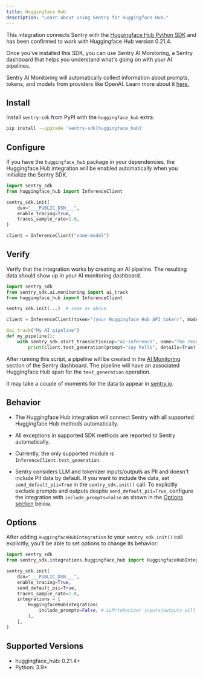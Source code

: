 ```yaml
---
title: Huggingface Hub
description: "Learn about using Sentry for Huggingface Hub."
---
```


This integration connects Sentry with the [Huggingface Hub Python SDK](https://github.com/huggingface/huggingface_hub) and has been confirmed to work with Huggingface Hub version 0.21.4.

Once you've installed this SDK, you can use Sentry AI Monitoring, a Sentry dashboard that helps you understand what's going on with your AI pipelines.

Sentry AI Monitoring will automatically collect information about prompts, tokens, and models from providers like OpenAI. Learn more about it [here.](/product/ai-monitoring)

## Install

Install `sentry-sdk` from PyPI with the `huggingface_hub` extra:

```bash
pip install --upgrade 'sentry-sdk[huggingface_hub]'
```

## Configure

If you have the `huggingface_hub` package in your dependencies, the Huggingface Hub integration will be enabled automatically when you initialize the Sentry SDK.

<SignInNote />

```python
import sentry_sdk
from huggingface_hub import InferenceClient

sentry_sdk.init(
    dsn="___PUBLIC_DSN___",
    enable_tracing=True,
    traces_sample_rate=1.0,
)

client = InferenceClient("some-model")

```

## Verify

Verify that the integration works by creating an AI pipeline. The resulting data should show up in your AI monitoring dashboard.

```python
import sentry_sdk
from sentry_sdk.ai.monitoring import ai_track
from huggingface_hub import InferenceClient

sentry_sdk.init(...)  # same as above

client = InferenceClient(token="(your Huggingface Hub API token)", model="HuggingFaceH4/zephyr-7b-beta")

@ai_track("My AI pipeline")
def my_pipeline():
    with sentry_sdk.start_transaction(op="ai-inference", name="The result of the AI inference"):
        print(client.text_generation(prompt="say hello", details=True))

```

After running this script, a pipeline will be created in the [AI Monitoring](/product/ai-monitoring) section of the Sentry dashboard. The pipeline will have an associated Huggingface Hub span for the `text_generation` operation.

It may take a couple of moments for the data to appear in [sentry.io](https://sentry.io).

## Behavior

- The Huggingface Hub integration will connect Sentry with all supported Huggingface Hub methods automatically.

- All exceptions in supported SDK methods are reported to Sentry automatically.

- Currently, the only supported module is `InferenceClient.text_generation`.

- Sentry considers LLM and tokenizer inputs/outputs as PII and doesn't include PII data by default. If you want to include the data, set `send_default_pii=True` in the `sentry_sdk.init()` call. To explicitly exclude prompts and outputs despite `send_default_pii=True`, configure the integration with `include_prompts=False` as shown in the [Options section](#options) below.

## Options

After adding `HuggingfaceHubIntegration` to your `sentry_sdk.init()` call explicitly, you'll be able to set options to change its behavior:

```python
import sentry_sdk
from sentry_sdk.integrations.huggingface_hub import HuggingfaceHubIntegration

sentry_sdk.init(
    dsn="___PUBLIC_DSN___",
    enable_tracing=True,
    send_default_pii=True,
    traces_sample_rate=1.0,
    integrations = [
        HuggingfaceHubIntegration(
            include_prompts=False, # LLM/tokenizer inputs/outputs will be not sent to Sentry, despite send_default_pii=True
        ),
    ],
)
```

## Supported Versions

- huggingface_hub: 0.21.4+
- Python: 3.9+
